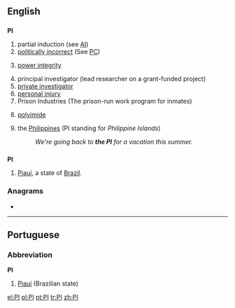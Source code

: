 {{also|Appendix:Variations of "pi"}}
==English==

==={{initialism}}===
'''PI'''

# partial induction (see [[AI]])
# [[politically incorrect]] (See [[PC]])
# {{electronics}} [[power integrity]]
# principal investigator (lead researcher on a grant-funded project)
# [[private investigator]]
# [[personal injury]]
# Prison Industries (The prison-run work program for inmates)
# {{organic compound}} [[polyimide]]
# {{Philippines|colloquial}} the [[Philippines]] (PI standing for ''Philippine Islands'')
#: ''We're going back to '''the PI''' for a vacation this summer.''

==={{abbreviation}}===
'''PI'''
#[[Piauí]], a state of [[Brazil]].


===Anagrams===
* {{alphagram|[[IP#English|IP]]}} 


----

==Portuguese==

===Abbreviation===
'''PI'''

# [[Piauí]] (Brazilian state)

[[el:PI]]
[[pl:PI]]
[[pt:PI]]
[[tr:PI]]
[[zh:PI]]